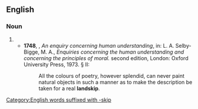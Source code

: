 ==English==

===Noun===
{{en-noun}}

# {{obsolete form of|en|landscape}}
#* '''1748''', {{w|David Hume}}, ''An enquiry concerning human understanding'', in: L. A. Selby-Bigge, M. A., ''Enquiries concerning the human understanding and concerning the principles of moral.'' second edition, London: Oxford University Press, 1973. § II:
#*:All the colours of poetry, however splendid, can never paint natural objects in such a manner as to make the description be taken for a real '''landskip'''.

[[Category:English words suffixed with -skip]]